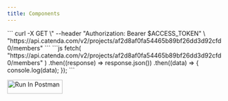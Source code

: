 ```yaml
---
title: Components
---
```



<Tabs>
  <TabItem label="Curl">
  ```
  curl -X GET \"
    --header "Authorization: Bearer $ACCESS_TOKEN" \
    "https://api.catenda.com/v2/projects/af2d8af0fa54465b89bf26dd3d92cfd0/members"
    ```
  </TabItem>
  <TabItem label="JavaScript">
  ```js
  fetch(
    "https://api.catenda.com/v2/projects/af2d8af0fa54465b89bf26dd3d92cfd0/members"
  )
    .then((response) => response.json())
    .then((data) => {
    console.log(data);
  });
  ```
  </TabItem>
</Tabs>

[<img src="https://run.pstmn.io/button.svg" alt="Run In Postman" style="width: 128px; height: 32px;"/>](https://god.gw.postman.com/run-collection/:collection_id)

